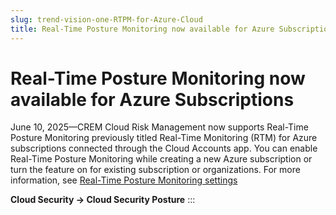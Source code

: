 ```yaml
---
slug: trend-vision-one-RTPM-for-Azure-Cloud
title: Real-Time Posture Monitoring now available for Azure Subscriptions
---
```

# Real-Time Posture Monitoring now available for Azure Subscriptions

June 10, 2025—CREM Cloud Risk Management now supports Real-Time Posture Monitoring previously titled Real-Time Monitoring (RTM) for Azure subscriptions connected through the Cloud Accounts app. You can enable Real-Time Posture Monitoring while creating a new Azure subscription or turn the feature on for existing subscription or organizations. For more information, see [Real-Time Posture Monitoring settings](realtime-threat-monitor.mdx)

**Cloud Security → Cloud Security Posture**
:::
